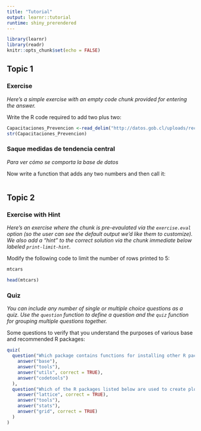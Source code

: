 ```yaml
---
title: "Tutorial"
output: learnr::tutorial
runtime: shiny_prerendered
---
```


```r
library(learnr)
library(readr)
knitr::opts_chunk$set(echo = FALSE)
```


## Topic 1

### Exercise 

*Here's a simple exercise with an empty code chunk provided for entering the answer.*

Write the R code required to add two plus two:

```r
Capacitaciones_Prevencion <-read_delim("http://datos.gob.cl/uploads/recursos/Capacitaciones_Prevencion.csv", ";", escape_double = FALSE, trim_ws = TRUE, skip = 1)
str(Capacitaciones_Prevencion)
```

### Saque medidas de tendencia central

*Para ver cómo se comporta la base de datos*

Now write a function that adds any two numbers and then call it:

```r

```

## Topic 2

### Exercise with Hint

*Here's an exercise where the chunk is pre-evaulated via the `exercise.eval` option (so the user can see the default output we'd like them to customize). We also add a "hint" to the correct solution via the chunk immediate below labeled `print-limit-hint`.*

Modify the following code to limit the number of rows printed to 5:

```r
mtcars
```

```r
head(mtcars)
```

### Quiz

*You can include any number of single or multiple choice questions as a quiz. Use the `question` function to define a question and the `quiz` function for grouping multiple questions together.*

Some questions to verify that you understand the purposes of various base and recommended R packages:

```r
quiz(
  question("Which package contains functions for installing other R packages?",
    answer("base"),
    answer("tools"),
    answer("utils", correct = TRUE),
    answer("codetools")
  ),
  question("Which of the R packages listed below are used to create plots?",
    answer("lattice", correct = TRUE),
    answer("tools"),
    answer("stats"),
    answer("grid", correct = TRUE)
  )
)
```

